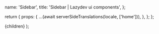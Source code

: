 


  name: 'Sidebar',
  title: 'Sidebar | Lazydev ui components',
};

  return {
    props: {
      ...(await serverSideTranslations(locale, ['home'])),
    },
  };
};

<PrevAndNext leftPath="/docs/components/navbar" rightPath="/docs/components/toast" />

<Test />

  <NestedLayout name={meta.name} title={meta.title}>
    {children}
  </NestedLayout>
);

